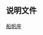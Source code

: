 {{Navbox
|title=[[船帆座]]恒星
|bodyclass = hlist
|name=船帆座恒星
|state = {{{state|<noinclude>uncollapsed</noinclude>}}}
|border  = {{{border|}}}
|group1=[[拜耳命名法|拜耳命名]]
|list1=
* [[天社一|γ (Regor)]]
* [[天社三|δ (Koo She)]]
* [[天社五|κ (Markeb)]]
* [[天記|λ (Suhail)]]
* [[海山增二|μ]]
* [[船帆座o|ο]]
* [[船帆座φ|φ (Tseen Ke)]]
* [[天記增一|ψ]]
* [[天社增二|a]]
* [[天社二|b]]
* [[天社增三|c]]
* [[天狗二|d]]
* [[天狗一|e]]
* [[HD 75821|f]]
* [[HD 75710|g]]
* [[HD 75630|h]]
* [[HD 95370|i]]
* [[HD 79940|k]]
* [[HD 79807|k<sup>1</sup>]]
* [[HD 79917|l]]
* [[HD 85622|m]]
* [[HD 74272|n]]
* [[海山增一|p]]
* [[天記增二|q]]
* [[HD 89998|r]]
* [[HD 91355|s]]
* [[HD 91504|t]]
* [[HD 85355|u]]
* [[HD 77258|w]]
* [[HD 92449|x]]
* [[HD 83548|y]]
* [[HD 79735|z]]
* [[HD 72108|A]]
* [[HD 70930|B]]
* [[HD 73155|C]]
* [[HD 74753|D]]
* [[HD 73340|E]]
* [[HD 71935|F]]
* [[HD 76805|H]]
* [[HD 81848|I]]
* [[HD 89890|J]]
* [[HD 80456|K]]
* [[HD 83058|L]]
* [[HD 83446|M]]
* [[天社六|N]]
* [[HD 84461|O]]
* [[HD 88206|Q]]
|group2=[[鄰近恆星列表|近星]]
|list2=
* [[WISE 1049-5319]]
|below=
*[[船帆座恒星列表]]
}}<noinclude>
==说明文件==
{{Universe navboxes}}
[[分类:按星座分类的恒星模板|船帆座]]
</noinclude>